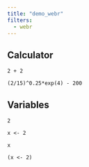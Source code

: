 ```yaml
---
title: "demo_webr"
filters: 
  - webr
---
```


## Calculator

```webr-r
2 + 2
```

```webr-r
(2/15)^0.25*exp(4) - 200
```

## Variables

```webr-r
2
```

```webr-r
x <- 2
```

```webr-r
x
```

```webr-r
(x <- 2)
```

